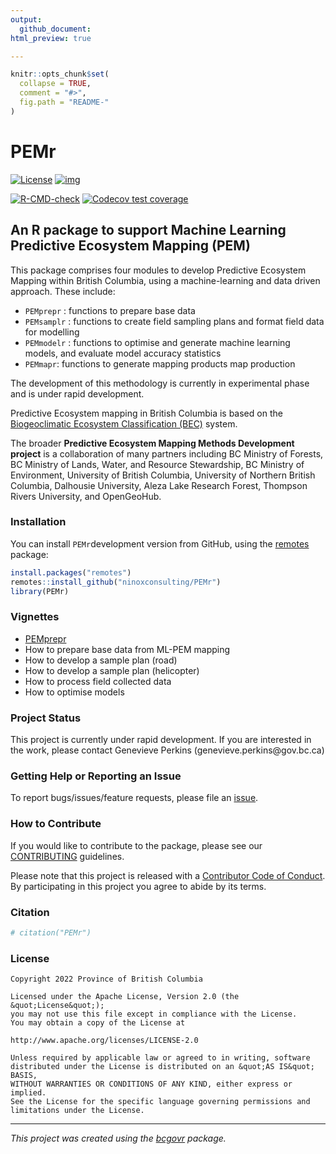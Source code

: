 ```yaml
---
output:
  github_document:
html_preview: true

---
```

<!--
Copyright 2022 Province of British Columbia

Licensed under the Apache License, Version 2.0 (the "License");
you may not use this file except in compliance with the License.
You may obtain a copy of the License at

http://www.apache.org/licenses/LICENSE-2.0

Unless required by applicable law or agreed to in writing, software distributed under the License is distributed on an "AS IS" BASIS,
WITHOUT WARRANTIES OR CONDITIONS OF ANY KIND, either express or implied.
See the License for the specific language governing permissions and limitations under the License.
-->


```r
knitr::opts_chunk$set(
  collapse = TRUE,
  comment = "#>",
  fig.path = "README-"
)
```

# PEMr

<!-- badges: start -->
[![License](https://img.shields.io/badge/License-Apache%202.0-blue.svg)](https://opensource.org/licenses/Apache-2.0)
[![img](https://img.shields.io/badge/Lifecycle-Experimental-339999)](https://github.com/bcgov/repomountie/blob/master/doc/lifecycle-badges.md)

[![R-CMD-check](https://github.com/ninoxconsulting/PEMr/actions/workflows/R-CMD-check.yaml/badge.svg)](https://github.com/ninoxconsulting/PEMr/actions/workflows/R-CMD-check.yaml)
[![Codecov test coverage](https://codecov.io/gh/ninoxconsulting/PEMr/graph/badge.svg)](https://app.codecov.io/gh/ninoxconsulting/PEMr)
<!-- badges: end -->



## An R package to support Machine Learning Predictive Ecosystem Mapping (PEM)


This package comprises four modules to develop Predictive Ecosystem Mapping within British Columbia, using a machine-learning and data driven approach. 
These include:

- `PEMprepr` : functions to prepare base data 
- `PEMsamplr` : functions to create field sampling plans and format field data for modelling 
- `PEMmodelr` : functions to optimise and generate machine learning models, and evaluate model accuracy statistics 
- `PEMmapr`: functions to generate mapping products map production


The development of this methodology is currently in experimental phase and is under rapid development.


Predictive Ecosystem mapping in British Columbia is based on the [Biogeoclimatic Ecosystem Classification (BEC)](https://www.for.gov.bc.ca/hre/becweb/) system. 





The broader **Predictive Ecosystem Mapping Methods Development project** is a collaboration of many partners including BC Ministry of Forests, BC Ministry of Lands, Water, and Resource Stewardship, BC Ministry of Environment, University of British Columbia, University of Northern British Columbia, Dalhousie University, Aleza Lake Research Forest, Thompson Rivers University, and OpenGeoHub.




### Installation

You can install `PEMr`development version from GitHub, using the [remotes](https://cran.r-project.org/package=remotes) package:

```r
install.packages("remotes")
remotes::install_github("ninoxconsulting/PEMr")
library(PEMr)
```


### Vignettes

- [PEMprepr](https://github.com/ninoxconsulting/PEMprepr/blob/master/vignettes/PEMprepr.Rmd)
- How to prepare base data from ML-PEM mapping
- How to develop a sample plan (road)
- How to develop a sample plan (helicopter)
- How to process field collected data 
- How to optimise models



### Project Status

This project is currently under rapid development. If you are interested in the work, please contact Genevieve Perkins (genevieve.perkins@gov.bc.ca)


### Getting Help or Reporting an Issue

To report bugs/issues/feature requests, please file an 
[issue](https://github.com/ninoxconsulting/PEMr/issues/).

### How to Contribute

If you would like to contribute to the package, please see our 
[CONTRIBUTING](CONTRIBUTING.md) guidelines.

Please note that this project is released with a [Contributor Code of Conduct](CODE_OF_CONDUCT.md). By participating in this project you agree to abide by its terms.



### Citation

```r
# citation("PEMr")
```


### License

```
Copyright 2022 Province of British Columbia

Licensed under the Apache License, Version 2.0 (the &quot;License&quot;);
you may not use this file except in compliance with the License.
You may obtain a copy of the License at

http://www.apache.org/licenses/LICENSE-2.0

Unless required by applicable law or agreed to in writing, software distributed under the License is distributed on an &quot;AS IS&quot; BASIS,
WITHOUT WARRANTIES OR CONDITIONS OF ANY KIND, either express or implied.
See the License for the specific language governing permissions and limitations under the License.
```

---
*This project was created using the [bcgovr](https://github.com/bcgov/bcgovr) package.* 
